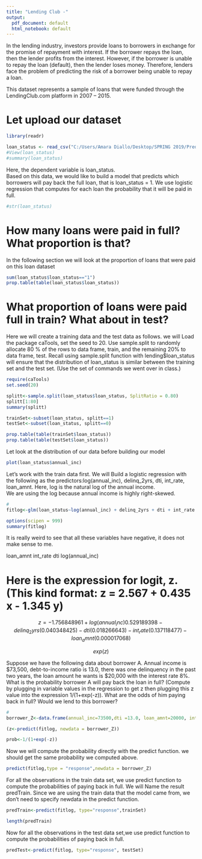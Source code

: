 ---
title: "Lending Club -"
output:
  pdf_document: default
  html_notebook: default
---


In the lending industry, investors provide loans to borrowers in exchange for the promise of repayment with interest. If the borrower repays the loan, then the lender profits from the interest. However, if the borrower is unable to repay the loan (default), then the lender loses money. Therefore, lenders face the problem of predicting the risk of a borrower being unable to repay a loan.

This dataset represents a sample of loans that were funded through the LendingClub.com platform in 2007 – 2015.

# Let upload our dataset 

```{r message=FALSE, warning=FALSE}
library(readr)

loan_status <- read_csv("C:/Users/Amara Diallo/Desktop/SPRING 2019/Predictive 353/dataset/LendingClub(1).csv")
#View(loan_status)
#summary(loan_status)

```

Here, the dependent variable is loan_status.   
Based on this data, we would like to build a model that predicts which borrowers will pay back the full loan, that is loan_status = 1.   We use logistic regression that computes for each loan the probability that it will be paid in full.  

```{r}
#str(loan_status)

```

# How many loans were paid in full?  What proportion is that?

In the following section we will look at the proportion of loans that were paid on this loan dataset

```{r}

sum(loan_status$loan_status=="1")
prop.table(table(loan_status$loan_status))
```

# What proportion of loans were paid full in train?  What about in test?
 
 Here we will create a training data and the test data as follows.  we will Load the package caTools, set the seed to 20.  Use sample.split to randomly allocate 80 % of the rows to data frame, train, and the remaining 20% to data frame, test.  Recall using sample.split function with lending$loan_status will ensure that the distribution of loan_status is similar between the training set and the test set.  (Use the set of commands we went over in class.)  

```{r}

require(caTools)
set.seed(20)

splitt<-sample.split(loan_status$loan_status, SplitRatio = 0.80)
splitt[1:80]
summary(splitt)

```
```{r}
trainSet<-subset(loan_status, splitt==1)
testSet<-subset(loan_status, splitt==0)

prop.table(table(trainSet$loan_status))
prop.table(table(testSet$loan_status))
```
Let look at the distribution of our data before building our model

```{r}

plot(loan_status$annual_inc)
```


Let's work with the train data first.  We will Build a logistic regression with the following as the predictors:log(annual_inc), delinq_2yrs, dti, int_rate, loan_amnt.  Here, log is the natural log of the annual income.  
We are using the log because annual income is highly right-skewed. 


```{r}
# 
fitlog<-glm(loan_status~log(annual_inc) + delinq_2yrs + dti + int_rate + loan_amnt, data=trainSet,family=binomial)

options(scipen = 999)
summary(fitlog)

```

It is really weird to see that all these variables have negative, it does not make sense to me.

loan_amnt
int_rate
dti
log(annual_inc)


# Here is the expression for logit, z.  (This kind format:  z = 2.567 + 0.435 x - 1.345 y)

$$z= -1.756848961 + log(annual_inc)0.529189398 -delinq_2yrs(0.040348425) -dti(0.018266643) -int_rate(0.137118477) -loan_amnt(0.000017068)$$

$$exp(z)$$

Suppose we have the following data about borrower A.  Annual income is $73,500, debt-to-income ratio is 13.0, there was one delinquency in the past two years, the loan amount he wants is $20,000 with the interest rate 8%.  What is the probability borrower A will pay back the loan in full?  (Compute by plugging in variable values in the regression to get z then plugging this z value into the expression 1/(1+exp(-z)).  What are the odds of him paying back in full?  Would we lend to this borrower?  


```{r}
# 
borrower_Z<-data.frame(annual_inc=73500,dti =13.0, loan_amnt=20000, int_rate=8, delinq_2yrs=1)

(z<-predict(fitlog, newdata = borrower_Z))

prob<-1/(1+exp(-z))


```
Now we will compute the probability directly with the predict function.  we should get the same probability we computed above.

```{r}
predict(fitlog,type = "response",newdata = borrower_Z)
```

For all the observations in the train data set, we use predict function to compute the probabilities of paying back in full. We will Name the result predTrain.  Since we are using the train data that the model came from, we don't need to specify newdata in the predict function. 

```{r}
predTrain<-predict(fitlog, type="response",trainSet)

length(predTrain)
```
Now for all the observations in the test data set,we use predict function to compute the probabilities of paying back in full.   

```{r}

predTest<-predict(fitlog, type="response", testSet)
```

